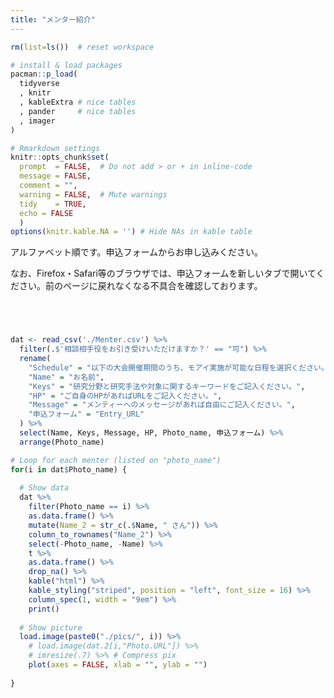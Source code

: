 ```yaml
---
title: "メンター紹介"
---
```



```r

rm(list=ls())  # reset workspace

# install & load packages
pacman::p_load(
  tidyverse
  , knitr  
  , kableExtra # nice tables
  , pander     # nice tables
  , imager
)

# Rmarkdown settings
knitr::opts_chunk$set(
  prompt  = FALSE,  # Do not add > or + in inline-code
  message = FALSE, 
  comment = "", 
  warning = FALSE,  # Mute warnings
  tidy    = TRUE,
  echo = FALSE
  ) 
options(knitr.kable.NA = '') # Hide NAs in kable table

```

アルファベット順です。申込フォームからお申し込みください。 <br>

なお、Firefox・Safari等のブラウザでは、申込フォームを新しいタブで開いてください。前のページに戻れなくなる不具合を確認しております。 <br>

<div style="margin-bottom:70px;">
</div>

```r

dat <- read_csv('./Menter.csv') %>%
  filter(.$'相談相手役をお引き受けいただけますか？' == "可") %>% 
  rename(
    "Schedule" = "以下の大会開催期間のうち、モアイ実施が可能な日程を選択ください。なお時間帯はお昼あるいは夕方以降など公式プログラムの自由時間にあたる期間を設定ください。",
    "Name" = "お名前",
    "Keys" = "研究分野と研究手法や対象に関するキーワードをご記入ください。",
    "HP" = "ご自身のHPがあればURLをご記入ください。",
    "Message" = "メンティーへのメッセージがあれば自由にご記入ください。",
    "申込フォーム" = "Entry_URL"
  ) %>% 
  select(Name, Keys, Message, HP, Photo_name, 申込フォーム) %>% 
  arrange(Photo_name)

# Loop for each menter (listed on "photo_name")
for(i in dat$Photo_name) {
  
  # Show data
  dat %>%
    filter(Photo_name == i) %>%
    as.data.frame() %>%
    mutate(Name_2 = str_c(.$Name, " さん")) %>% 
    column_to_rownames("Name_2") %>%
    select(-Photo_name, -Name) %>%    
    t %>%                      
    as.data.frame() %>%
    drop_na() %>%
    kable("html") %>%
    kable_styling("striped", position = "left", font_size = 16) %>%
    column_spec(1, width = "9em") %>% 
    print()
  
  # Show picture
  load.image(paste0("./pics/", i)) %>%
    # load.image(dat.2[i,"Photo.URL"]) %>%
    # imresize(.7) %>% # Compress pix
    plot(axes = FALSE, xlab = "", ylab = "")
  
}


```


